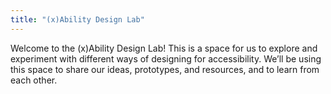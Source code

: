 ```yaml
---
title: "(x)Ability Design Lab"
---
```


Welcome to the (x)Ability Design Lab! This is a space for us to explore and experiment with different ways of designing for accessibility. We'll be using this space to share our ideas, prototypes, and resources, and to learn from each other.